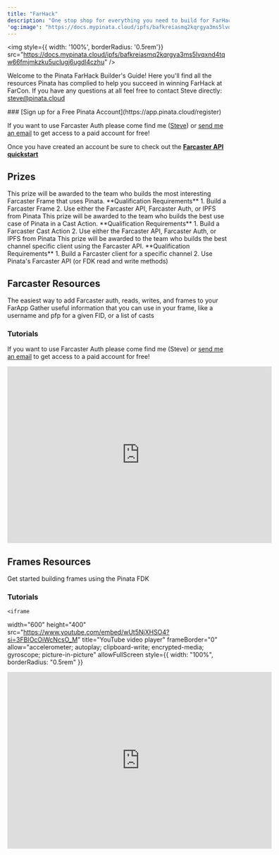 ```yaml
---
title: "FarHack"
description: "One stop shop for everything you need to build for FarHack with Pinata"
'og:image': "https://docs.mypinata.cloud/ipfs/bafkreiasmq2kqrgya3ms5lvqxnd4tqw66fmjmkzku5uclugj6ugdl4czhu?filename=og.png"
---
```


<img style={{ width: '100%', borderRadius: '0.5rem'}} src="https://docs.mypinata.cloud/ipfs/bafkreiasmq2kqrgya3ms5lvqxnd4tqw66fmjmkzku5uclugj6ugdl4czhu" />

Welcome to the Pinata FarHack Builder's Guide! Here you'll find all the resources Pinata has complied to help you succeed in winning FarHack at FarCon. If you have any questions at all feel free to contact Steve directly: [steve@pinata.cloud](mailto:steve@pinata.cloud)

<Tip>
  ### [Sign up for a Free Pinata Account](https://app.pinata.cloud/register)

  If you want to use Farcaster Auth please come find me ([Steve](https://farcaster.id/stevedylandev.eth)) or [send me an email](mailto:steve@pinata.cloud) to get access to a paid account for free!

  Once you have created an account be sure to check out the **[Farcaster API quickstart](/farcaster/farcaster-api)**

</Tip>


## Prizes

<AccordionGroup>
  <Accordion title="🖼️ Best Use of Pinata in a Farcaster Frame - $500">
    This prize will be awarded to the team who builds the most interesting Farcaster Frame that uses Pinata.
    <Info>
      **Qualification Requirements**
      1. Build a Farcaster Frame
      2. Use either the Farcaster API, Farcaster Auth, or IPFS from Pinata
    </Info>
  </Accordion>

  <Accordion title="🔨 Best Use of Pinata in a Cast Action - $500">
    This prize will be awarded to the team who builds the best use case of Pinata in a Cast Action.
    <Info>
      **Qualification Requirements**
      1. Build a Farcaster Cast Action
      2. Use either the Farcaster API, Farcaster Auth, or IPFS from Pinata
    </Info>

  </Accordion>

  <Accordion title="📱 Best Channel Specific Client using Pinata Farcaster API - $500">
    This prize will be awarded to the team who builds the best channel specific client using the Farcaster API.
    <Info>
      **Qualification Requirements**
      1. Build a Farcaster client for a specific channel
      2. Use Pinata's Farcaster API (or FDK read and write methods)
    </Info>

  </Accordion>
</AccordionGroup>


## Farcaster Resources

<CardGroup col="2">
<Card title="Farcaster Development Kit" icon="toolbox" href="/farcaster/fdk">
  The easiest way to add Farcaster auth, reads, writes, and frames to your FarApp
</Card>


<Card title="Farcaster API" icon="code" href="/farcaster/farcaster-api">
  Gather useful information that you can use in your frame, like a username and pfp for a given FID, or a list of casts
</Card>
</CardGroup>

### Tutorials

<AccordionGroup>

<Accordion title="How to Build a Farcaster Client">
<CardGroup col="2">
<Card title="Blog Post" icon="file" href="https://www.pinata.cloud/blog/how-to-build-a-lite-client-with-the-pinata-farcaster-api"></Card>
<Card title="Repo" icon="github" href="https://github.com/PinataCloud/diet-cast">
</Card>
</CardGroup>
<Tip>

  If you want to use Farcaster Auth please come find me (Steve) or [send me an email](mailto:steve@pinata.cloud) to get access to a paid account for free!

</Tip>

</Accordion>

<Accordion title="How to Add Farcaster Auth to Next.js">
<CardGroup col="2">
<Card title="Blog Post" icon="file" href="https://www.pinata.cloud/blog/how-to-add-farcaster-auth-to-next-js"></Card>
<Card title="Repo" icon="github" href="https://github.com/PinataCloud/farcaster-auth-template"></Card>
</CardGroup>
</Accordion>

<Accordion title="How to Send a Cast with the Farcaster API">
<CardGroup col="2">
<Card title="Blog Post" icon="file" href="https://www.pinata.cloud/blog/how-to-send-a-cast-with-the-pinata-farcaster-api"></Card>
<Card title="Repo" icon="github" href="https://github.com/PinataCloud/send-cast-api"></Card>
</CardGroup>
</Accordion>


<Accordion title="How To Build A Native Farcaster iOS Client In SwiftUI">
<CardGroup col="2">
<Card title="Blog Post" icon="file" href="https://www.pinata.cloud/blog/how-to-build-a-native-farcaster-ios-client-in-swiftui"></Card>
<Card title="Repo" icon="github" href="https://github.com/PinataCloud/swooop-client"></Card>
</CardGroup>
</Accordion>

<Accordion title="How to Add Uploads to a Farcaster Client">
<CardGroup col="2">
<Card title="Blog Post" icon="file" href="https://www.pinata.cloud/blog/how-to-build-a-farcaster-client"></Card>
<Card title="Repo" icon="github" href="https://github.com/PinataCloud/farcaster-photo-client-template"></Card>
</CardGroup>
<iframe
width="600"
height="400"
src="https://www.youtube.com/embed/9PZs-i5tRNA?si=kxuQxalGykBZYxRs"
title="YouTube video player"
frameBorder="0"
allow="accelerometer; autoplay; clipboard-write; encrypted-media; gyroscope; picture-in-picture"
allowFullScreen
style={{ width: "100%", borderRadius: "0.5rem" }}
></iframe>
</Accordion>


</AccordionGroup>

## Frames Resources

<Card title="Farcaster Development Kit (FDK)" icon="frame" href="/farcaster/fdk/farcaster-frames">
  Get started building frames using the Pinata FDK
</Card>

### Tutorials

<AccordionGroup>

<Accordion title="Frame Fundamentals">
<CardGroup col="2">

<Card title="How to Build a Frame on Farcaster Using IPFS" href="https://www.pinata.cloud/blog/how-to-make-a-frame-on-farcaster-using-ipfs" icon="file"></Card>
<Card title="How To Use The Farcaster Development Kit To Build Farcaster Frames" href="https://www.pinata.cloud/blog/how-to-use-the-frame-development-kit-to-build-farcaster-frames" icon="file"></Card>
</CardGroup>

    <iframe
  width="600"
  height="400"
  src="https://www.youtube.com/embed/wUt5NjXHSO4?si=3FBIOcOiWcNcsO_M"
  title="YouTube video player"
  frameBorder="0"
  allow="accelerometer; autoplay; clipboard-write; encrypted-media; gyroscope; picture-in-picture"
  allowFullScreen
  style={{ width: "100%", borderRadius: "0.5rem" }}
></iframe>

</Accordion>

<Accordion title="How To Build A Transaction Frame On Farcaster">
<CardGroup col="2">
<Card title="Blog Post" icon="file" href="https://www.pinata.cloud/blog/how-to-build-a-transaction-frame-on-farcaster"></Card>
<Card title="Repo" icon="github" href="https://github.com/PinataCloud/hat-store-frame"></Card>
</CardGroup>
</Accordion>

<Accordion title="How to Send a Cast from a Frame">
<CardGroup col="2">
<Card title="Blog Post" icon="file" href="https://www.pinata.cloud/blog/how-to-send-casts-in-a-farcaster-frame"></Card>
<Card title="Repo" icon="github" href="https://github.com/PinataCloud/castception/"></Card>
</CardGroup>
</Accordion>

<Accordion title="How To Build a Farcaster Frame That Mints NFTs">
<CardGroup col="2">
  <Card title="Blog Post" href="https://www.pinata.cloud/blog/how-to-build-a-farcaster-frame-that-mints-nfts" icon="file"></Card>
  <Card title="Repo" href="https://github.com/PinataCloud/frame-minting-tutorial" icon="github"></Card>
</CardGroup>

<iframe
  width="600"
  height="400"
  src="https://www.youtube.com/embed/5VVOMolm-TA?si=n4bNpCVaUIGWg5z8"
  title="YouTube video player"
  frameBorder="0"
  allow="accelerometer; autoplay; clipboard-write; encrypted-media; gyroscope; picture-in-picture"
  allowFullScreen
  style={{ width: "100%", borderRadius: "0.5rem" }}
></iframe>
</Accordion>



<Accordion title="How To Build Farcaster Frames In Go">
<Card title="Blog Post" icon="file" href="https://www.pinata.cloud/blog/how-to-build-farcaster-frames-in-go"></Card>
</Accordion>

</AccordionGroup>
